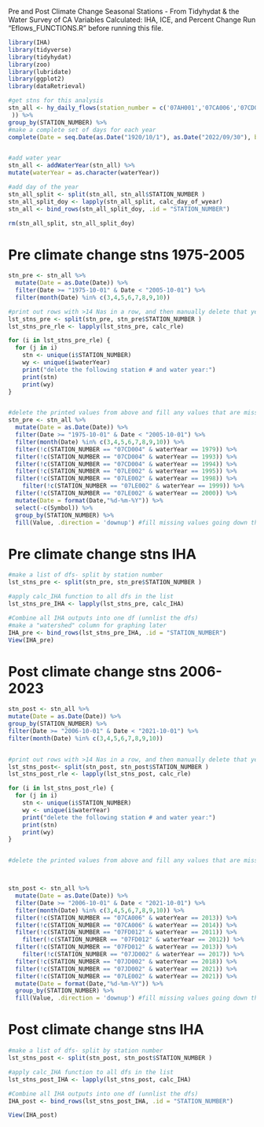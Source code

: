 

Pre and Post Climate Change Seasonal Stations - From Tidyhydat & the Water Survey of CA
Variables Calculated: IHA, ICE, and Percent Change
Run "Eflows_FUNCTIONS.R" before running this file.

```r
library(IHA)
library(tidyverse)
library(tidyhydat)
library(zoo)
library(lubridate)
library(ggplot2)
library(dataRetrieval)

```


```r

#get stns for this analysis
stn_all <- hy_daily_flows(station_number = c('07AH001','07CA006','07CD004','07CD005','07DB001','07DD002','07FD012','07JD002','07LE002'
 )) %>%
group_by(STATION_NUMBER) %>%
#make a complete set of days for each year 
complete(Date = seq.Date(as.Date("1920/10/1"), as.Date("2022/09/30"), by="day")) 


#add water year
stn_all <- addWaterYear(stn_all) %>%
mutate(waterYear = as.character(waterYear))

#add day of the year
stn_all_split <- split(stn_all, stn_all$STATION_NUMBER )
stn_all_split_doy <- lapply(stn_all_split, calc_day_of_wyear)
stn_all <- bind_rows(stn_all_split_doy, .id = "STATION_NUMBER")

rm(stn_all_split, stn_all_split_doy)


```

# Pre climate change stns 1975-2005
```r

stn_pre <- stn_all %>%
  mutate(Date = as.Date(Date)) %>%
  filter(Date >= "1975-10-01" & Date < "2005-10-01") %>%
  filter(month(Date) %in% c(3,4,5,6,7,8,9,10)) 

#print out rows with >14 Nas in a row, and then manually delete that year
lst_stns_pre <- split(stn_pre, stn_pre$STATION_NUMBER )
lst_stns_pre_rle <- lapply(lst_stns_pre, calc_rle)

for (i in lst_stns_pre_rle) {
  for (j in i)
    stn <- unique(i$STATION_NUMBER)
    wy <- unique(i$waterYear)
    print("delete the following station # and water year:")
    print(stn)
    print(wy)
}


#delete the printed values from above and fill any values that are missing with preceding values 
stn_pre <- stn_all %>%
  mutate(Date = as.Date(Date)) %>%
  filter(Date >= "1975-10-01" & Date < "2005-10-01") %>%
  filter(month(Date) %in% c(3,4,5,6,7,8,9,10)) %>%
  filter(!c(STATION_NUMBER == "07CD004" & waterYear == 1979)) %>%
  filter(!c(STATION_NUMBER == "07CD004" & waterYear == 1993)) %>%
  filter(!c(STATION_NUMBER == "07CD004" & waterYear == 1994)) %>%
  filter(!c(STATION_NUMBER == "07LE002" & waterYear == 1995)) %>%
  filter(!c(STATION_NUMBER == "07LE002" & waterYear == 1998)) %>%
    filter(!c(STATION_NUMBER == "07LE002" & waterYear == 1999)) %>%
  filter(!c(STATION_NUMBER == "07LE002" & waterYear == 2000)) %>%
  mutate(Date = format(Date,"%d-%m-%Y")) %>%
  select(-c(Symbol)) %>%
  group_by(STATION_NUMBER) %>%
  fill(Value, .direction = 'downup') #fill missing values going down then up (ie at start of df)

```

# Pre climate change stns IHA
```r

#make a list of dfs- split by station number
lst_stns_pre <- split(stn_pre, stn_pre$STATION_NUMBER )

#apply calc_IHA function to all dfs in the list
lst_stns_pre_IHA <- lapply(lst_stns_pre, calc_IHA)

#Combine all IHA outputs into one df (unnlist the dfs)
#make a "watershed" column for graphing later
IHA_pre <- bind_rows(lst_stns_pre_IHA, .id = "STATION_NUMBER")
View(IHA_pre)


```


# Post climate change stns 2006-2023
```r

stn_post <- stn_all %>%
mutate(Date = as.Date(Date)) %>%
group_by(STATION_NUMBER) %>%
filter(Date >= "2006-10-01" & Date < "2021-10-01") %>%
filter(month(Date) %in% c(3,4,5,6,7,8,9,10)) 


#print out rows with >14 Nas in a row, and then manually delete that year
lst_stns_post<- split(stn_post, stn_post$STATION_NUMBER )
lst_stns_post_rle <- lapply(lst_stns_post, calc_rle)

for (i in lst_stns_post_rle) {
  for (j in i)
    stn <- unique(i$STATION_NUMBER)
    wy <- unique(i$waterYear)
    print("delete the following station # and water year:")
    print(stn)
    print(wy)
}


#delete the printed values from above and fill any values that are missing with preceding values



stn_post <- stn_all %>%
  mutate(Date = as.Date(Date)) %>%
  filter(Date >= "2006-10-01" & Date < "2021-10-01") %>%
  filter(month(Date) %in% c(3,4,5,6,7,8,9,10)) %>%
  filter(!c(STATION_NUMBER == "07CA006" & waterYear == 2013)) %>%
  filter(!c(STATION_NUMBER == "07CA006" & waterYear == 2014)) %>%
  filter(!c(STATION_NUMBER == "07FD012" & waterYear == 2011)) %>%
    filter(!c(STATION_NUMBER == "07FD012" & waterYear == 2012)) %>%
  filter(!c(STATION_NUMBER == "07FD012" & waterYear == 2013)) %>%
    filter(!c(STATION_NUMBER == "07JD002" & waterYear == 2017)) %>%
  filter(!c(STATION_NUMBER == "07JD002" & waterYear == 2018)) %>%
  filter(!c(STATION_NUMBER == "07JD002" & waterYear == 2021)) %>%
  filter(!c(STATION_NUMBER == "07LE002" & waterYear == 2021)) %>%
  mutate(Date = format(Date,"%d-%m-%Y")) %>%
  group_by(STATION_NUMBER) %>%
  fill(Value, .direction = 'downup') #fill missing values going down then up (ie at start of df)


```

# Post climate change stns IHA

```r
#make a list of dfs- split by station number
lst_stns_post <- split(stn_post, stn_post$STATION_NUMBER )

#apply calc_IHA function to all dfs in the list
lst_stns_post_IHA <- lapply(lst_stns_post, calc_IHA)

#Combine all IHA outputs into one df (unnlist the dfs)
IHA_post <- bind_rows(lst_stns_post_IHA, .id = "STATION_NUMBER")

View(IHA_post)

```


```r

```

```r

```

